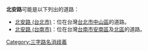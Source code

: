 '''北安路'''可能是以下列出的道路：
*[[北安路_(台北市)|北安路 (台北市)]]：位在台灣[[台北市|台北市]][[中山區_(台北市)|中山區]]的道路。
*[[北安路_(台南市)|北安路 (台南市)]]：位在台灣[[台南市|台南市]][[安南區|安南區]]及[[北區_(台南市)|北區]]的道路。

{{disambig}}

[[Category:三字路名消歧義|Category:三字路名消歧義]]